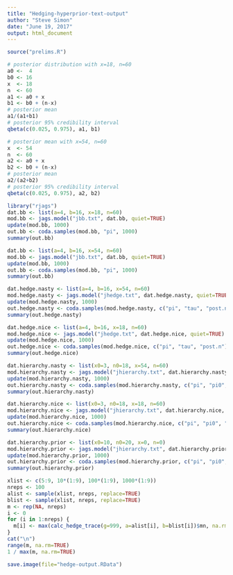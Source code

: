 ```yaml
---
title: "Hedging-hyperprior-text-output"
author: "Steve Simon"
date: "June 19, 2017"
output: html_document
---
```



```r
source("prelims.R")
```

```r
# posterior distribution with x=18, n=60
a0 <-  4
b0 <- 16
x  <- 18
n  <- 60
a1 <- a0 + x
b1 <- b0 + (n-x)
# posterior mean
a1/(a1+b1)
# posterior 95% credibility interval
qbeta(c(0.025, 0.975), a1, b1)

# posterior mean with x=54, n=60
x  <- 54
n  <- 60
a2 <- a0 + x
b2 <- b0 + (n-x)
# posterior mean
a2/(a2+b2)
# posterior 95% credibility interval
qbeta(c(0.025, 0.975), a2, b2)
```

```r
library("rjags")
dat.bb <- list(a=4, b=16, x=18, n=60)
mod.bb <- jags.model("jbb.txt", dat.bb, quiet=TRUE)
update(mod.bb, 1000)
out.bb <- coda.samples(mod.bb, "pi", 1000)
summary(out.bb)
```

```r
dat.bb <- list(a=4, b=16, x=54, n=60)
mod.bb <- jags.model("jbb.txt", dat.bb, quiet=TRUE)
update(mod.bb, 1000)
out.bb <- coda.samples(mod.bb, "pi", 1000)
summary(out.bb)
```

```r
dat.hedge.nasty <- list(a=4, b=16, x=54, n=60)
mod.hedge.nasty <- jags.model("jhedge.txt", dat.hedge.nasty, quiet=TRUE)
update(mod.hedge.nasty, 1000)
out.hedge.nasty <- coda.samples(mod.hedge.nasty, c("pi", "tau", "post.n"), 1000)
summary(out.hedge.nasty)
```

```r
dat.hedge.nice <- list(a=4, b=16, x=18, n=60)
mod.hedge.nice <- jags.model("jhedge.txt", dat.hedge.nice, quiet=TRUE)
update(mod.hedge.nice, 1000)
out.hedge.nice <- coda.samples(mod.hedge.nice, c("pi", "tau", "post.n"), 1000)
summary(out.hedge.nice)
```

```r
dat.hierarchy.nasty <- list(x0=3, n0=18, x=54, n=60)
mod.hierarchy.nasty <- jags.model("jhierarchy.txt", dat.hierarchy.nasty, quiet=TRUE)
update(mod.hierarchy.nasty, 1000)
out.hierarchy.nasty <- coda.samples(mod.hierarchy.nasty, c("pi", "pi0", "a0", "b0"), 100000)
summary(out.hierarchy.nasty)
```

```r
dat.hierarchy.nice <- list(x0=3, n0=18, x=18, n=60)
mod.hierarchy.nice <- jags.model("jhierarchy.txt", dat.hierarchy.nice, quiet=TRUE)
update(mod.hierarchy.nice, 1000)
out.hierarchy.nice <- coda.samples(mod.hierarchy.nice, c("pi", "pi0", "a0", "b0"), 100000)
summary(out.hierarchy.nice)
```

```r
dat.hierarchy.prior <- list(x0=10, n0=20, x=0, n=0)
mod.hierarchy.prior <- jags.model("jhierarchy.txt", dat.hierarchy.prior, quiet=TRUE)
update(mod.hierarchy.prior, 1000)
out.hierarchy.prior <- coda.samples(mod.hierarchy.prior, c("pi", "pi0", "a0", "b0"), 100000)
summary(out.hierarchy.prior)
```

```r
xlist <- c(5:9, 10*(1:9), 100*(1:9), 1000*(1:9))
nreps <- 100
alist <- sample(xlist, nreps, replace=TRUE)
blist <- sample(xlist, nreps, replace=TRUE)
m <- rep(NA, nreps)
i <- 0
for (i in 1:nreps) {
  m[i] <- max(calc_hedge_trace(g=999, a=alist[i], b=blist[i])$mn, na.rm=TRUE)
}
cat("\n")
range(m, na.rm=TRUE)
1 / max(m, na.rm=TRUE)
```

```r
save.image(file="hedge-output.RData")
```
